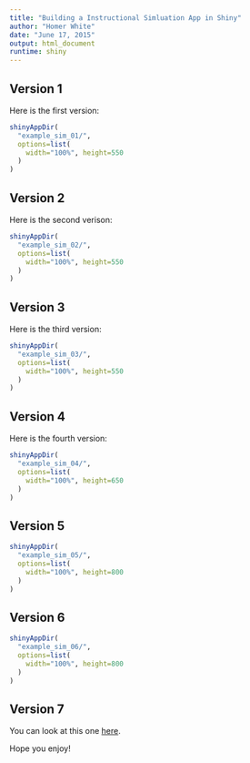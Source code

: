 ```yaml
---
title: "Building a Instructional Simluation App in Shiny"
author: "Homer White"
date: "June 17, 2015"
output: html_document
runtime: shiny
---
```



## Version 1


Here is the first version:

```r
shinyAppDir(
  "example_sim_01/",
  options=list(
    width="100%", height=550
  )
)
```

## Version 2

Here is the second verison:

```r
shinyAppDir(
  "example_sim_02/",
  options=list(
    width="100%", height=550
  )
)
```


## Version 3

Here is the third version:

```r
shinyAppDir(
  "example_sim_03/",
  options=list(
    width="100%", height=550
  )
)
```

## Version 4

Here is the fourth version:

```r
shinyAppDir(
  "example_sim_04/",
  options=list(
    width="100%", height=650
  )
)
```

## Version 5

```r
shinyAppDir(
  "example_sim_05/",
  options=list(
    width="100%", height=800
  )
)
```

## Version 6

```r
shinyAppDir(
  "example_sim_06/",
  options=list(
    width="100%", height=800
  )
)
```


## Version 7

You can look at this one <a href = "http://homer.shinyapps.io/example_sim_07" target = "_blank">here</a>.

Hope you enjoy!


